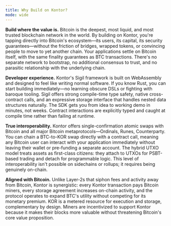 ```yaml
---
title: Why Build on Kontor?
mode: wide
---
```


**Build where the value is.** Bitcoin is the deepest, most liquid, and most trusted blockchain network in the world. By building on Kontor, you're tapping directly into Bitcoin's ecosystem—its users, its capital, its security guarantees—without the friction of bridges, wrapped tokens, or convincing people to move to yet another chain. Your applications settle on Bitcoin itself, with the same finality guarantees as BTC transactions. There's no separate network to bootstrap, no additional consensus to trust, and no parasitic relationship with the underlying chain.

**Developer experience.** Kontor's Sigil framework is built on WebAssembly and designed to feel like writing normal software. If you know Rust, you can start building immediately—no learning obscure DSLs or fighting with baroque tooling. Sigil offers strong compile-time type safety, native cross-contract calls, and an expressive storage interface that handles nested data structures naturally. The SDK gets you from idea to working demo in minutes, not weeks. Contract interactions are explicitly typed and caught at compile time rather than failing at runtime.

**True interoperability.** Kontor offers single-confirmation atomic swaps with Bitcoin and all major Bitcoin metaprotocols—Ordinals, Runes, Counterparty. You can chain a BTC-to-KOR swap directly with a contract call, meaning any Bitcoin user can interact with your application immediately without leaving their wallet or pre-funding a separate account. The hybrid UTXO model treats assets as first-class citizens: they attach to UTXOs for PSBT-based trading and detach for programmable logic. This level of interoperability isn't possible on sidechains or rollups; it requires being genuinely on-chain.

**Aligned with Bitcoin.** Unlike Layer-2s that siphon fees and activity away from Bitcoin, Kontor is synergistic: every Kontor transaction pays Bitcoin miners, every storage agreement increases on-chain activity, and the protocol operates to expand BTC's utility without competing for its monetary premium. KOR is a metered resource for execution and storage, complementary by design. Miners are incentivized to support Kontor because it makes their blocks more valuable without threatening Bitcoin's core value proposition.
